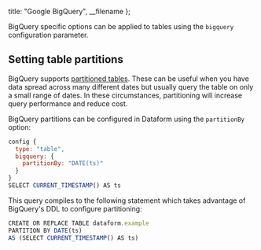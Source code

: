 
  title: "Google BigQuery",
  __filename
};


BigQuery specific options can be applied to tables using the `bigquery` configuration parameter.

## Setting table partitions

BigQuery supports <a target="_blank" href="https://cloud.google.com/bigquery/docs/partitioned-tables">partitioned tables</a>.
These can be useful when you have data spread across many different dates but usually query the table on only a small range of dates.
In these circumstances, partitioning will increase query performance and reduce cost.

BigQuery partitions can be configured in Dataform using the `partitionBy` option:

```js
config {
  type: "table",
  bigquery: {
    partitionBy: "DATE(ts)"
  }
}
SELECT CURRENT_TIMESTAMP() AS ts
```

This query compiles to the following statement which takes advantage of BigQuery's DDL to configure partitioning:

```js
CREATE OR REPLACE TABLE dataform.example
PARTITION BY DATE(ts)
AS (SELECT CURRENT_TIMESTAMP() AS ts)
```
